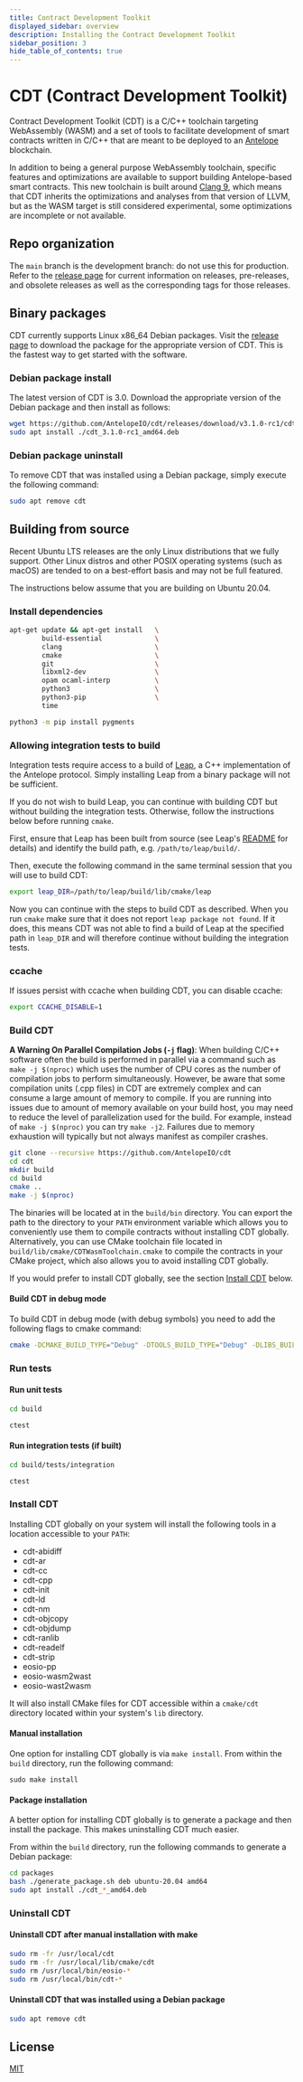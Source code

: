 ```yaml
---
title: Contract Development Toolkit
displayed_sidebar: overview
description: Installing the Contract Development Toolkit
sidebar_position: 3
hide_table_of_contents: true
---
```


# CDT (Contract Development Toolkit)

Contract Development Toolkit (CDT) is a C/C++ toolchain targeting WebAssembly (WASM) and a set of tools to facilitate development of smart contracts written in C/C++ that are meant to be deployed to an [Antelope](https://github.com/AntelopeIO/) blockchain.

In addition to being a general purpose WebAssembly toolchain, specific features and optimizations are available to support building Antelope-based smart contracts. This new toolchain is built around [Clang 9](https://github.com/AntelopeIO/cdt-llvm), which means that CDT inherits the optimizations and analyses from that version of LLVM, but as the WASM target is still considered experimental, some optimizations are incomplete or not available.

## Repo organization

The `main` branch is the development branch: do not use this for production. Refer to the [release page](https://github.com/AntelopeIO/cdt/releases) for current information on releases, pre-releases, and obsolete releases as well as the corresponding tags for those releases.
## Binary packages

CDT currently supports Linux x86_64 Debian packages. Visit the [release page](https://github.com/AntelopeIO/cdt/releases) to download the package for the appropriate version of CDT. This is the fastest way to get started with the software.
### Debian package install

The latest version of CDT is 3.0. Download the appropriate version of the Debian package and then install as follows:

```sh
wget https://github.com/AntelopeIO/cdt/releases/download/v3.1.0-rc1/cdt_3.1.0-rc1_amd64.deb
sudo apt install ./cdt_3.1.0-rc1_amd64.deb
```
### Debian package uninstall

To remove CDT that was installed using a Debian package, simply execute the following command:

```sh
sudo apt remove cdt
```

## Building from source

Recent Ubuntu LTS releases are the only Linux distributions that we fully support. Other Linux distros and other POSIX operating systems (such as macOS) are tended to on a best-effort basis and may not be full featured. 

The instructions below assume that you are building on Ubuntu 20.04. 

### Install dependencies

```sh
apt-get update && apt-get install   \
        build-essential             \
        clang                       \
        cmake                       \
        git                         \
        libxml2-dev                 \
        opam ocaml-interp           \
        python3                     \
        python3-pip                 \
        time
```

```sh
python3 -m pip install pygments
```

### Allowing integration tests to build

Integration tests require access to a build of [Leap](https://github.com/AntelopeIO/leap), a C++ implementation of the Antelope protocol. Simply installing Leap from a binary package will not be sufficient.

If you do not wish to build Leap, you can continue with building CDT but without building the integration tests. Otherwise, follow the instructions below before running `cmake`.

First, ensure that Leap has been built from source (see Leap's [README](https://github.com/AntelopeIO/leap#building-from-source) for details) and identify the build path, e.g. `/path/to/leap/build/`.

Then, execute the following command in the same terminal session that you will use to build CDT:

```sh
export leap_DIR=/path/to/leap/build/lib/cmake/leap
```

Now you can continue with the steps to build CDT as described. When you run `cmake` make sure that it does not report `leap package not found`. If it does, this means CDT was not able to find a build of Leap at the specified path in `leap_DIR` and will therefore continue without building the integration tests.

### ccache

If issues persist with ccache when building CDT, you can disable ccache:

```sh
export CCACHE_DISABLE=1
```

### Build CDT

**A Warning On Parallel Compilation Jobs (`-j` flag)**: When building C/C++ software often the build is performed in parallel via a command such as `make -j $(nproc)` which uses the number of CPU cores as the number of compilation jobs to perform simultaneously. However, be aware that some compilation units (.cpp files) in CDT are extremely complex and can consume a large amount of memory to compile. If you are running into issues due to amount of memory available on your build host, you may need to reduce the level of parallelization used for the build. For example, instead of `make -j $(nproc)` you can try `make -j2`. Failures due to memory exhaustion will typically but not always manifest as compiler crashes.

```sh
git clone --recursive https://github.com/AntelopeIO/cdt
cd cdt
mkdir build
cd build
cmake ..
make -j $(nproc)
```

The binaries will be located at in the `build/bin` directory. You can export the path to the directory to your `PATH` environment variable which allows you to conveniently use them to compile contracts without installing CDT globally. Alternatively, you can use CMake toolchain file located in `build/lib/cmake/CDTWasmToolchain.cmake` to compile the contracts in your CMake project, which also allows you to avoid installing CDT globally.

If you would prefer to install CDT globally, see the section [Install CDT](#install-cdt) below.

#### Build CDT in debug mode

To build CDT in debug mode (with debug symbols) you need to add the following flags to cmake command:
```sh
cmake -DCMAKE_BUILD_TYPE="Debug" -DTOOLS_BUILD_TYPE="Debug" -DLIBS_BUILD_TYPE="Debug" ..
```

### Run tests

#### Run unit tests

```sh
cd build

ctest
```

#### Run integration tests (if built)

```sh
cd build/tests/integration

ctest
```

### Install CDT

Installing CDT globally on your system will install the following tools in a location accessible to your `PATH`:

* cdt-abidiff
* cdt-ar
* cdt-cc
* cdt-cpp
* cdt-init
* cdt-ld
* cdt-nm
* cdt-objcopy
* cdt-objdump
* cdt-ranlib
* cdt-readelf
* cdt-strip
* eosio-pp
* eosio-wasm2wast
* eosio-wast2wasm 

It will also install CMake files for CDT accessible within a `cmake/cdt` directory located within your system's `lib` directory.
#### Manual installation

One option for installing CDT globally is via `make install`. From within the `build` directory, run the following command:

```
sudo make install
```

#### Package installation

A better option for installing CDT globally is to generate a package and then install the package. This makes uninstalling CDT much easier.

From within the `build` directory, run the following commands to generate a Debian package:

```sh
cd packages
bash ./generate_package.sh deb ubuntu-20.04 amd64
sudo apt install ./cdt_*_amd64.deb
```

### Uninstall CDT

#### Uninstall CDT after manual installation with make

```sh
sudo rm -fr /usr/local/cdt
sudo rm -fr /usr/local/lib/cmake/cdt
sudo rm /usr/local/bin/eosio-*
sudo rm /usr/local/bin/cdt-*
```

#### Uninstall CDT that was installed using a Debian package

```sh
sudo apt remove cdt
```

## License

[MIT](https://github.com/AntelopeIO/cdt/blob/main/LICENSE)